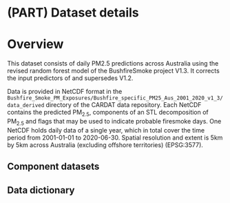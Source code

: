 # (PART) Dataset details {-}

# Overview

This dataset consists of daily PM2.5 predictions across Australia using the revised random forest model of the BushfireSmoke project V1.3. It corrects the input predictors of and supersedes V1.2.

Data is provided in NetCDF format in the `Bushfire_Smoke_PM_Exposures/Bushfire_specific_PM25_Aus_2001_2020_v1_3/data_derived` directory of the CARDAT data repository. Each NetCDF contains the predicted PM~2.5~, components of an STL decomposition of PM~2.5~ and flags that may be used to indicate probable firesmoke days. One NetCDF holds daily data of a single year, which in total cover the time period from 2001-01-01 to 2020-06-30. Spatial resolution and extent is 5km by 5km across Australia (excluding offshore territories) (EPSG:3577).

## Component datasets

## Data dictionary








